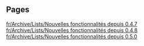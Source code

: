 
== Pages ==
[[fr/Archive/Lists/Nouvelles fonctionnalités depuis 0.4.7]]
[[fr/Archive/Lists/Nouvelles fonctionnalités depuis 0.4.8]]
[[fr/Archive/Lists/Nouvelles fonctionnalités depuis 0.5.0]]
